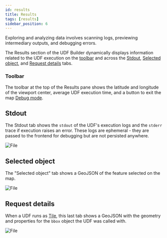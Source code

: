 ```yaml
---
id: results
title: Results
tags: [results]
sidebar_position: 6
---
```


Exploring and analyzing data involves scanning logs, previewing intermediary outputs, and debugging errors.

The Results section of the UDF Builder dynamically displays information related to the UDF execution on the [toolbar](/workbench/udf-builder/results/#toolbar) and across the [Stdout](/workbench/udf-builder/results/#stdout), [Selected object](/workbench/udf-builder/results/#selected-object), and [Request details](/workbench/udf-builder/results/#request-details) tabs.


### Toolbar

The toolbar at the top of the Results pane shows the latitude and longitude of the viewport center, average UDF execution time, and a button to exit the map [Debug mode](/workbench/udf-builder/map/#debug).



## Stdout

The Stdout tab shows the `stdout` of the UDF's execution logs and the `stderr` trace if execution raises an error. These logs are ephemeral - they are passed to the frontend for debugging but are not persisted anywhere.


<div style={{textAlign: 'center'}}>
<img src={ImgStdout} alt="File" style={{width: 800}} />
</div>


## Selected object

The "Selected object" tab shows a GeoJSON of the feature selected on the map.


<div style={{textAlign: 'center'}}>
<img src={ImgSelectedobject} alt="File" style={{width: 800}} />
</div>


## Request details

When a UDF runs as [Tile](/core-concepts/filetile/#map-tiles), this last tab shows a GeoJSON with the geometry and properties for the `bbox` object the UDF was called with.


<div style={{textAlign: 'center'}}>
<img src={Imgrequestdetails} alt="File" style={{width: 800}} />
</div>
